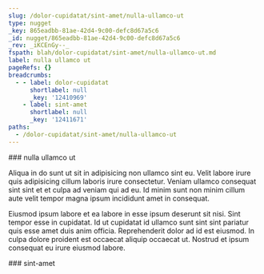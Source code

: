 ```yaml
---
slug: /dolor-cupidatat/sint-amet/nulla-ullamco-ut
type: nugget
_key: 865eadbb-81ae-42d4-9c00-defc8d67a5c6
_id: nugget/865eadbb-81ae-42d4-9c00-defc8d67a5c6
_rev: _iKCEnGy--_
fspath: blah/dolor-cupidatat/sint-amet/nulla-ullamco-ut.md
label: nulla ullamco ut
pageRefs: {}
breadcrumbs:
  - - label: dolor-cupidatat
      shortlabel: null
      _key: '12410969'
    - label: sint-amet
      shortlabel: null
      _key: '12411671'
paths:
  - /dolor-cupidatat/sint-amet/nulla-ullamco-ut
---
```


<NuggetArea>
<Nugget slug="/dolor-cupidatat/sint-amet/nulla-ullamco-ut" type="nugget" _key="865eadbb-81ae-42d4-9c00-defc8d67a5c6" _id="nugget/865eadbb-81ae-42d4-9c00-defc8d67a5c6" _rev="_iKCEnGy--_" fspath="blah/dolor-cupidatat/sint-amet/nulla-ullamco-ut.md" label="nulla ullamco ut" paths="/dolor-cupidatat/sint-amet/nulla-ullamco-ut">
<NuggetBody>
### nulla ullamco ut

Aliqua in do sunt ut sit in adipisicing non ullamco sint eu. Velit labore irure quis adipisicing cillum laboris irure consectetur. Veniam ullamco consequat sint sint et et culpa ad veniam qui ad eu. Id minim sunt non minim cillum aute velit tempor magna ipsum incididunt amet in consequat.

Eiusmod ipsum labore et ea labore in esse ipsum deserunt sit nisi. Sint tempor esse in cupidatat. Id ut cupidatat id ullamco sunt sint sint pariatur quis esse amet duis anim officia. Reprehenderit dolor ad id est eiusmod. In culpa dolore proident est occaecat aliquip occaecat ut. Nostrud et ipsum consequat eu irure eiusmod labore.

</NuggetBody>
<Breadcrumbs>
<Crumbs>
<Crumb _key="12410969" label="dolor-cupidatat" /><Crumb _key="12411671" label="sint-amet" />
</Crumbs>
</Breadcrumbs>
</Nugget>

<NuggetsInbound>
</NuggetsInbound>
<NuggetsOutbound>
</NuggetsOutbound>
</NuggetArea>
<PassagesInbound>
<Passage direction="inbound" type="passage" _key="12411671" _id="passage/12411671" _rev="_iKCEnGG---" label="sint-amet" passage="sint-amet" fspath="blah/dolor-cupidatat/sint-amet" paths="/dolor-cupidatat/sint-amet" slug="/dolor-cupidatat/sint-amet">
<NuggetBody>
### sint-amet

</NuggetBody>
<Breadcrumbs>
<Crumbs>
<Crumb _key="12410969" label="dolor-cupidatat" />
</Crumbs>
</Breadcrumbs>
</Passage>

</PassagesInbound>
<PassagesOutbound>
</PassagesOutbound>
